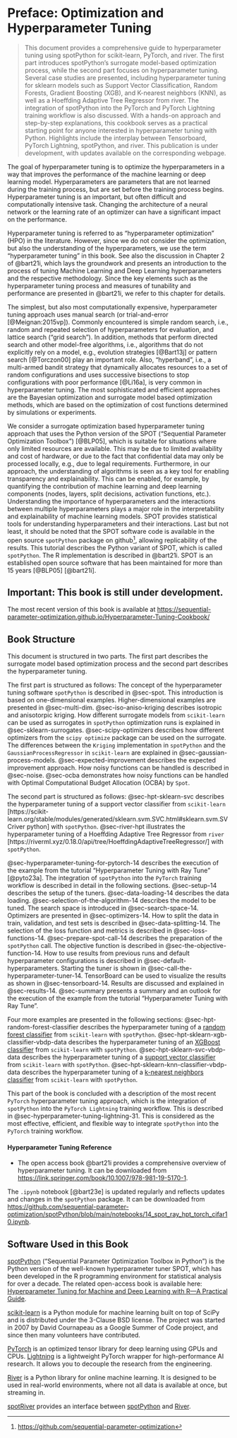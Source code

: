 # Preface: Optimization and Hyperparameter Tuning  {.unnumbered}

> This document provides a comprehensive guide to hyperparameter tuning using spotPython for scikit-learn, PyTorch, and river. The first part introduces spotPython's surrogate model-based optimization process, while the second part focuses on hyperparameter tuning. Several case studies are presented, including hyperparameter tuning for sklearn models such as Support Vector Classification, Random Forests, Gradient Boosting (XGB), and K-nearest neighbors (KNN), as well as a Hoeffding Adaptive Tree Regressor from river. The integration of spotPython into the PyTorch and PyTorch Lightning training workflow is also discussed. With a hands-on approach and step-by-step explanations, this cookbook serves as a practical starting point for anyone interested in hyperparameter tuning with Python. Highlights include the interplay between Tensorboard, PyTorch Lightning, spotPython, and river. This publication is under development, with updates available on the corresponding webpage.


The goal of hyperparameter tuning is to optimize the hyperparameters in a way that improves the performance of the machine learning or deep learning model.
Hyperparameters are parameters that are not learned during the training process, but are set before the training process begins.
Hyperparameter tuning is an important, but often difficult and computationally intensive task.
Changing the architecture of a neural network or the learning rate of an optimizer can have a significant impact on the performance.

Hyperparameter tuning is referred to as "hyperparameter optimization" (HPO) in the literature.
However, since we do not consider the optimization, but also the understanding of the hyperparameters, we use the term "hyperparameter tuning" in this book. See also the discussion in Chapter 2 of @bart21i, which lays the groundwork and presents an introduction to the process of tuning Machine Learning and Deep Learning hyperparameters and the respective methodology. Since the key elements such as the hyperparameter tuning process and measures of tunability and performance are presented in @bart21i, we refer to this chapter for details.

The simplest, but also most computationally expensive, hyperparameter tuning approach uses manual search (or trial-and-error [@Meignan:2015vp]).
Commonly encountered is simple random search, i.e., random and repeated selection of hyperparameters for evaluation, and lattice search ("grid search").
In addition, methods that perform directed search  and other model-free algorithms, i.e., algorithms that do not explicitly rely on a model, e.g., evolution strategies [@Bart13j] or pattern search [@Torczon00] play an important role.
Also, "hyperband", i.e., a multi-armed bandit strategy that dynamically allocates resources to a set of random configurations and uses successive bisections to stop configurations with poor performance [@Li16a], is very common in hyperparameter tuning.
The most sophisticated and efficient approaches are the Bayesian optimization and surrogate model based optimization methods, which are based on the optimization of cost functions determined by simulations or experiments.

We consider a surrogate optimization based hyperparameter tuning approach that uses the Python version of the SPOT ("Sequential Parameter Optimization Toolbox") [@BLP05], which is suitable for situations where only limited resources are available. This may be due to limited availability and cost of hardware, or due to the fact that confidential data may only be processed locally, e.g., due to legal requirements.
Furthermore, in our approach, the understanding of algorithms is seen as a key tool for enabling transparency and explainability. This can be enabled, for example, by quantifying the contribution of machine learning and deep learning components (nodes, layers, split decisions, activation functions, etc.).
Understanding the importance of hyperparameters and the interactions between multiple hyperparameters plays a major role in the interpretability and explainability of machine learning models.
SPOT provides statistical tools for understanding hyperparameters and their interactions. Last but not least, it should be noted that the SPOT software code is available in the open source `spotPython` package on github^[[https://github.com/sequential-parameter-optimization](https://github.com/sequential-parameter-optimization)], allowing replicability of the results.
This tutorial describes the Python variant of SPOT, which is called `spotPython`. The R implementation is described in @bart21i.
SPOT is an established open source software that has been maintained for more than 15 years [@BLP05] [@bart21i].

:::{.callout-important}
## Important: This book is still under development.
The most recent version of this book is available at [https://sequential-parameter-optimization.github.io/Hyperparameter-Tuning-Cookbook/](https://sequential-parameter-optimization.github.io/Hyperparameter-Tuning-Cookbook/)
:::

## Book Structure {.unnunmbered}

This document is structured in two parts. The first part describes the surrogate model based optimization process and the second part describes the hyperparameter tuning.

The first part is structured as follows:
The concept of the hyperparameter tuning software `spotPython` is described in @sec-spot. This introduction is based on one-dimensional examples. Higher-dimensional examples are presented in @sec-multi-dim. @sec-iso-aniso-kriging describes isotropic and anisotorpic kriging.
How different surrogate models from `scikit-learn` can be used as surrogates in `spotPython` optimization runs is explained in @sec-sklearn-surrogates.
@sec-scipy-optimizers describes how different optimizers from the `scipy optimize` package can be used on the surrogate. The differences between the `Kriging` implementation in `spotPython` and the `GaussianProcessRegressor` in `scikit-learn` are explained in @sec-gaussian-process-models. @sec-expected-improvement describes the expected improvement approach. How noisy functions can be handled is described in @sec-noise.
@sec-ocba demonstrates how noisy functions can be handled with Optimal Computational Budget Allocation (OCBA) by `Spot`.

The second part is structured as follows:
@sec-hpt-sklearn-svc describes the hyperparameter tuning of a support vector classifier from `scikit-learn` [https://scikit-learn.org/stable/modules/generated/sklearn.svm.SVC.html#sklearn.svm.SVCriver python
] with `spotPython`.
@sec-river-hpt illustrates the hyperparameter tuning of a Hoeffding Adaptive Tree Regressor from `river` [https://riverml.xyz/0.18.0/api/tree/HoeffdingAdaptiveTreeRegressor/] with `spotPython`.

@sec-hyperparameter-tuning-for-pytorch-14 describes the execution of the example from the tutorial "Hyperparameter Tuning with Ray Tune" [@pyto23a]. The integration of `spotPython` into the ``PyTorch`` training workflow is described in detail in the following sections.
@sec-setup-14 describes the setup of the tuners.
@sec-data-loading-14 describes the data loading.
@sec-selection-of-the-algorithm-14 describes the model to be tuned.
The search space is introduced in @sec-search-space-14.
Optimizers are presented in @sec-optimizers-14.
How to split the data in train, validation, and test sets is described in @sec-data-splitting-14.
The selection of the loss function and metrics is described in @sec-loss-functions-14.
@sec-prepare-spot-call-14 describes the preparation of the `spotPython` call.
The objective function is described in @sec-the-objective-function-14.
How to use results from previous runs and default hyperparameter configurations is described in @sec-default-hyperparameters.
Starting the tuner is shown in @sec-call-the-hyperparameter-tuner-14.
TensorBoard can be used to visualize the results as shown in  @sec-tensorboard-14.
Results are discussed and explained in @sec-results-14.
@sec-summary presents a summary and an outlook for the execution of the example from the tutorial "Hyperparameter Tuning with Ray Tune".

Four more examples are presented in the following sections:
@sec-hpt-random-forest-classifier describes the hyperparameter tuning of a [random forest classifier](https://scikit-learn.org/stable/modules/generated/sklearn.ensemble.RandomForestClassifier.html) from `scikit-learn` with `spotPython`.
@sec-hpt-sklearn-xgb-classifier-vbdp-data describes the hyperparameter tuning of an [XGBoost classifier](https://scikit-learn.org/stable/modules/ensemble.html#histogram-based-gradient-boosting) from `scikit-learn` with `spotPython`.
@sec-hpt-sklearn-svc-vbdp-data describes the hyperparameter tuning of a [support vector classifier](https://scikit-learn.org/stable/modules/generated/sklearn.svm.SVC.html#sklearn.svm.SVC) from `scikit-learn` with `spotPython`.
@sec-hpt-sklearn-knn-classifier-vbdp-data describes the hyperparameter tuning of a [k-nearest neighbors classifier](https://scikit-learn.org/stable/modules/generated/sklearn.neighbors.KNeighborsClassifier.html) from `scikit-learn` with `spotPython`.

This part of the book is concluded with a description of the most recent `PyTorch` hyperparameter tuning approach, which is the integration of `spotPython` into the ``PyTorch Lightning`` training workflow. This is described in @sec-hyperparameter-tuning-lightning-31.
This is considered as the most effective, efficient, and flexible way to integrate `spotPython` into the `PyTorch` training workflow.

::: {.callout-tip}
#### Hyperparameter Tuning Reference
* The open access book @bart21i provides a comprehensive overview of hyperparameter tuning. It can be downloaded from [https://link.springer.com/book/10.1007/978-981-19-5170-1](https://link.springer.com/book/10.1007/978-981-19-5170-1).
:::

::: {.callout-note}
The ` .ipynb` notebook [@bart23e] is updated regularly and reflects updates and changes in the `spotPython` package.
It can be downloaded from [https://github.com/sequential-parameter-optimization/spotPython/blob/main/notebooks/14_spot_ray_hpt_torch_cifar10.ipynb](https://github.com/sequential-parameter-optimization/spotPython/blob/main/notebooks/14_spot_ray_hpt_torch_cifar10.ipynb).
:::

## Software Used in this Book {.unnumbered}

[spotPython](https://github.com/sequential-parameter-optimization/spotPython) ("Sequential Parameter Optimization Toolbox in Python") is the Python version of the well-known hyperparameter tuner SPOT, which has been developed in the R programming environment for statistical analysis for over a decade. The related open-access book is available here: [Hyperparameter Tuning for Machine and Deep Learning with R---A Practical Guide](https://link.springer.com/book/10.1007/978-981-19-5170-1).

[scikit-learn](https://scikit-learn.org) is a Python module for machine learning built on top of SciPy and is distributed under the 3-Clause BSD license. The project was started in 2007 by David Cournapeau as a Google Summer of Code project, and since then many volunteers have contributed.

[PyTorch](https://pytorch.org) is an optimized tensor library for deep learning using GPUs and CPUs. [Lightning](https://lightning.ai/docs/pytorch/latest/) is a lightweight PyTorch wrapper for high-performance AI research. It allows you to decouple the research from the engineering.

[River](https://riverml.xyz) is a Python library for online machine learning. It is designed to be used in real-world environments, where not all data is available at once, but streaming in.

[spotRiver](https://github.com/sequential-parameter-optimization/spotRiver) provides an interface between [spotPython](https://github.com/sequential-parameter-optimization/spotPython) and [River](https://riverml.xyz).


<!-- ## Citation {.unnumbered}

If this document has been useful to you and you wish to cite it in a scientific publication, please refer to the following paper, which can be found on arXiv: [https://arxiv.org/abs/2305.11930](https://arxiv.org/abs/2305.11930).


```bibtex
@ARTICLE{bart23earxiv,
       author = {{Bartz-Beielstein}, Thomas},
        title = "{PyTorch Hyperparameter Tuning -- A Tutorial for spotPython}",
      journal = {arXiv e-prints},
     keywords = {Computer Science - Machine Learning, Computer Science - Artificial Intelligence, Mathematics - Numerical Analysis, 68T07, A.1, B.8.0, G.1.6, G.4, I.2.8},
         year = 2023,
        month = may,
          eid = {arXiv:2305.11930},
        pages = {arXiv:2305.11930},
          doi = {10.48550/arXiv.2305.11930},
archivePrefix = {arXiv},
       eprint = {2305.11930},
 primaryClass = {cs.LG},
       adsurl = {https://ui.adsabs.harvard.edu/abs/2023arXiv230511930B},
      adsnote = {Provided by the SAO/NASA Astrophysics Data System}
}
``` -->
